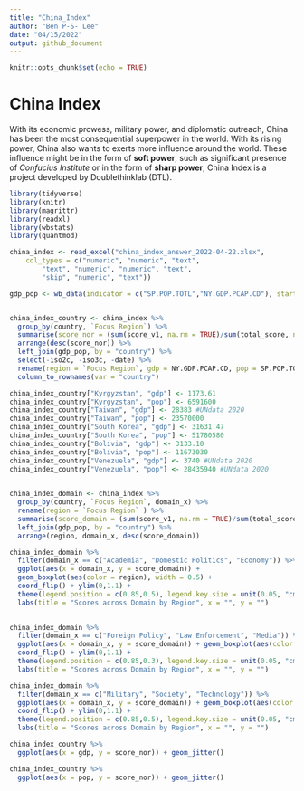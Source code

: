 ```yaml
---
title: "China_Index"
author: "Ben P-S- Lee"
date: "04/15/2022"
output: github_document
---
```


```r
knitr::opts_chunk$set(echo = TRUE)
```

# China Index

With its economic prowess, military power, and diplomatic outreach, China has been the most consequential superpower in the world. With its rising power, China also wants to exerts more influence around the world. These influence might be in the form of **soft power**, such as significant presence of *Confucius Institute* or in the form of **sharp power**,  China Index is a project developed by Doublethinklab (DTL).

```r

library(tidyverse)
library(knitr)
library(magrittr)
library(readxl)
library(wbstats)
library(quantmod)

```

```r

china_index <- read_excel("china_index_answer_2022-04-22.xlsx", 
    col_types = c("numeric", "numeric", "text", 
        "text", "numeric", "numeric", "text", 
        "skip", "numeric", "text"))
```

```r

gdp_pop <- wb_data(indicator = c("SP.POP.TOTL","NY.GDP.PCAP.CD"), start_date = 2020, end_date = 2020)



```


```r
china_index_country <- china_index %>%
  group_by(country, `Focus Region`) %>%
  summarise(score_nor = (sum(score_v1, na.rm = TRUE)/sum(total_score, na.rm = TRUE)), total_score = sum(score_v1, na.rm = TRUE)) %>%
  arrange(desc(score_nor)) %>%
  left_join(gdp_pop, by = "country") %>%
  select(-iso2c, -iso3c, -date) %>%
  rename(region = `Focus Region`, gdp = NY.GDP.PCAP.CD, pop = SP.POP.TOTL) %>%
  column_to_rownames(var = "country")

china_index_country["Kyrgyzstan", "gdp"] <- 1173.61
china_index_country["Kyrgyzstan", "pop"] <- 6591600
china_index_country["Taiwan", "gdp"] <- 28383 #UNdata 2020
china_index_country["Taiwan", "pop"] <- 23570000
china_index_country["South Korea", "gdp"] <- 31631.47
china_index_country["South Korea", "pop"] <- 51780580
china_index_country["Bolívia", "gdp"] <- 3133.10
china_index_country["Bolívia", "pop"] <- 11673030
china_index_country["Venezuela", "gdp"] <- 3740 #UNdata 2020
china_index_country["Venezuela", "pop"] <- 28435940 #UNdata 2020
  

china_index_domain <- china_index %>%
  group_by(country, `Focus Region`, domain_x) %>%
  rename(region = `Focus Region` ) %>%
  summarise(score_domain = (sum(score_v1, na.rm = TRUE)/sum(total_score, na.rm = TRUE))) %>%
  left_join(gdp_pop, by = "country") %>%
  arrange(region, domain_x, desc(score_domain))

```

```r

china_index_domain %>%
  filter(domain_x == c("Academia", "Domestic Politics", "Economy")) %>%
  ggplot(aes(x = domain_x, y = score_domain)) + 
  geom_boxplot(aes(color = region), width = 0.5) + 
  coord_flip() + ylim(0,1.1) + 
  theme(legend.position = c(0.85,0.5), legend.key.size = unit(0.05, "cm")) +
  labs(title = "Scores across Domain by Region", x = "", y = "")
  

china_index_domain %>%
  filter(domain_x == c("Foreign Policy", "Law Enforcement", "Media")) %>%
  ggplot(aes(x = domain_x, y = score_domain)) + geom_boxplot(aes(color = region), width = 0.5) + 
  coord_flip() + ylim(0,1.1) +
  theme(legend.position = c(0.85,0.3), legend.key.size = unit(0.05, "cm")) +
  labs(title = "Scores across Domain by Region", x = "", y = "")

china_index_domain %>%
  filter(domain_x == c("Military", "Society", "Technology")) %>%
  ggplot(aes(x = domain_x, y = score_domain)) + geom_boxplot(aes(color = region), width = 0.5) + 
  coord_flip() + ylim(0,1.1) +
  theme(legend.position = c(0.85,0.5), legend.key.size = unit(0.05, "cm")) +
  labs(title = "Scores across Domain by Region", x = "", y = "")

china_index_country %>%
  ggplot(aes(x = gdp, y = score_nor)) + geom_jitter()

china_index_country %>%
  ggplot(aes(x = pop, y = score_nor)) + geom_jitter()

```
